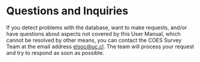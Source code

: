 # Questions and Inquiries

If you detect problems with the database, want to make requests, and/or have questions about aspects not covered by this User Manual, which cannot be resolved by other means, you can contact the COES Survey Team at the email address [elsoc@uc.cl](elsoc@uc.cl). The team will process your request and try to respond as soon as possible.

\newpage
